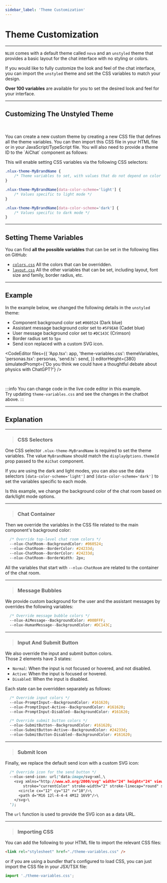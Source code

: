 ```yaml
---
sidebar_label: 'Theme Customization'
---
```






# Theme Customization

---

`NLUX` comes with a default theme called `nova` and an `unstyled` theme that provides a basic layout for the chat
interface with no styling or colors.

If you would like to fully customize the look and feel of the chat interface, you can import the `unstyled`
theme and set the CSS variables to match your design.

**Over 100 variables** are available for you to set the desired look and feel for your interface.

---

## Customizing The Unstyled Theme
<br />
<br />
You can create a new custom theme by creating a new CSS file that defines all the theme variables. You can then import
this CSS file in your HTML file or in your JavaScript/TypeScript file. You will also need to provide a theme ID to the
`AiChat` component as follows:

<PlatformSelector reactJs={ThemeIdReactJs} javascript={ThemeIdJavaScript}/>

This will enable setting CSS variables via the following CSS selectors:

```css
.nlux-theme-MyBrandName {
    /* Theme variables to set, with values that do not depend on color scheme */
}

.nlux-theme-MyBrandName[data-color-scheme='light'] {
    /* Values specific to light mode */
}

.nlux-theme-MyBrandName[data-color-scheme='dark'] {
    /* Values specific to dark mode */
}
```

---

## Setting Theme Variables

You can find **all the possible variables** that can be set in the following files on GitHub:
* [`colors.css`](https://github.com/nlkitai/nlux/blob/latest/packages/css/themes/src/dev/colors.css) All the colors
that can be overridden.
* [`layout.css`](https://github.com/nlkitai/nlux/blob/latest/packages/css/themes/src/dev/layout.css) All the other
variables that can be set, including layout, font size and family, border radius, etc.

---

## Example

In the example below, we changed the following details in the `unstyled` theme:

* Component background color set `#060524` (Dark blue)
* Assistant message background color set to `#5F9EA0` (Cadet blue)
* User message background color set to `#DC143C` (Crimson)
* Border radius set to `5px`
* Send icon replaced with a custom SVG icon.

<CodeEditor
    files={{
        'App.tsx': app,
        'theme-variables.css': themeVariables,
        'personas.tsx': personas,
        'send.ts': send,
    }}
    editorHeight={380}
    simulatedPrompt={'Do you think we could have a thoughtful debate about physics with ChatGPT?'}
/>

<br />

:::info
You can change code in the live code editor in this example.<br />
Try updating `theme-variables.css` and see the changes in the chatbot above.
:::

---

## Explanation

---

> ### CSS Selectors

One CSS selector `.nlux-theme-MyBrandName` is required to set the theme variables. The value `MyBrandName` should match
the `displayOptions.themeId` prop passed to the `AiChat` component.

If you are using the dark and light modes, you can also use the data selectors `[data-color-scheme='light']` and
`[data-color-scheme='dark']` to set the variables specific to each mode.

Is this example, we change the background color of the chat room based on dark/light mode options.

---

> ### Chat Container

Then we override the variables in the CSS file related to the main component's background color:

```css
  /* Override top-level chat room colors */
  --nlux-ChatRoom--BackgroundColor: #060524;
  --nlux-ChatRoom--BorderColor: #24233d;
  --nlux-ChatRoom--BorderColor: #24233d;
  --nlux-ChatRoom--BorderWidth: 2px;
```

All the variables that start with `--nlux-ChatRoom` are related to the container of the chat room.

---

> ### Message Bubbles

We provide custom background for the user and the assistant messages by overrides the following variables:

```css
  /* Override message bubble colors */
  --nlux-AiMessage--BackgroundColor: #00BFFF;
  --nlux-HumanMessage--BackgroundColor: #DC143C;
```

---

> ### Input And Submit Button

We also override the input and submit button colors.<br />
Those 2 elements have 3 states:

* `Normal`: When the input is not focused or hovered, and not disabled.
* `Active`: When the input is focused or hovered.
* `Disabled`: When the input is disabled.

Each state can be overridden separately as follows:

```css
  /* Override input colors */
  --nlux-PromptInput--BackgroundColor: #161620;
  --nlux-PromptInput-Active--BackgroundColor: #161620;
  --nlux-PromptInput-Disabled--BackgroundColor: #161620;

  /* Override submit button colors */
  --nlux-SubmitButton--BackgroundColor: #161620;
  --nlux-SubmitButton-Active--BackgroundColor: #24233d;
  --nlux-SubmitButton-Disabled--BackgroundColor: #161620;
```

---

> ### Submit Icon

Finally, we replace the default send icon with a custom SVG icon:

```css
  /* Override icon for the send button */
  --nlux-send-icon: url('data:image/svg+xml,\
    <svg xmlns="http://www.w3.org/2000/svg" width="24" height="24" viewBox="0 0 24 24" fill="none" \
        stroke="currentColor" stroke-width="2" stroke-linecap="round" stroke-linejoin="round">\
      <circle cx="12" cy="12" r="10"/>\
      <path d="M16 12l-4-4-4 4M12 16V9"/>\
    </svg>\
  ');
```

The `url` function is used to provide the SVG icon as a data URL.

---

> ### Importing CSS

You can add the following to your HTML file to import the relevant CSS files:

```html
<link rel="stylesheet" href="./theme-variables.css" />
```

or if you are using a bundler that's configured to load CSS, you can just import the CSS file in your JSX/TSX file:

```js
import './theme-variables.css';
```
